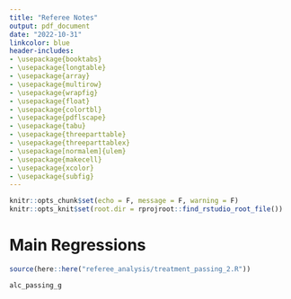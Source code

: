 ```yaml
---
title: "Referee Notes"
output: pdf_document
date: "2022-10-31"
linkcolor: blue
header-includes:
- \usepackage{booktabs}
- \usepackage{longtable}
- \usepackage{array}
- \usepackage{multirow}
- \usepackage{wrapfig}
- \usepackage{float}
- \usepackage{colortbl}
- \usepackage{pdflscape}
- \usepackage{tabu}
- \usepackage{threeparttable}
- \usepackage{threeparttablex}
- \usepackage[normalem]{ulem}
- \usepackage{makecell}
- \usepackage{xcolor}
- \usepackage{subfig}
---
```


```r
knitr::opts_chunk$set(echo = F, message = F, warning = F)
knitr::opts_knit$set(root.dir = rprojroot::find_rstudio_root_file())
```

# Main Regressions

```r

source(here::here("referee_analysis/treatment_passing_2.R"))
```


```{=latex}
\begin{figure}[t!]
```
```r
alc_passing_g
```
```{=latex}
\caption{The Effect of a Moratorium Over Time}
\textit{Note:} This figure shows how a moratorium progresses over time. The x-axis represents the number of weeks that have elapsed within a moratorium while the y-axis shows the point estimate and 95% confidence interval. For instance, in Moratorium Weeks 3 & 4, the point estimate shows the effect of the 3rd and 4th week of a moratorium. Since moratoriums have varying lengths across schools, each panel shows the number of school that each point estimate is identified by. For instance, in the top panel (labeled 37 Schools), there are 37 universities that have moratoriums under 2 weeks of length. Therefore, the point estimate is identified by 37 universities. The second panel from the top (labeled 33 Schools), shows that there are 33 universities with under 4 weeks of length. Therefore, each point estimate is identified by 33 universities only. All point estimates represent moratorium days only.
\end{figure}
```
